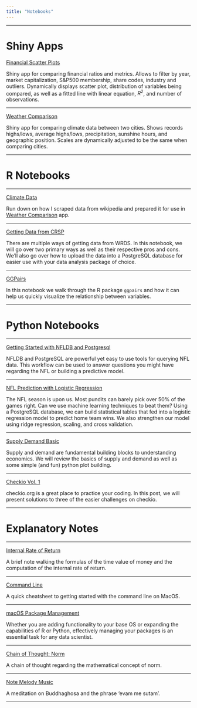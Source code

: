 ```yaml
---
title: "Notebooks"
---
```


---

# Shiny Apps

[Financial Scatter Plots](https://kylethomas.shinyapps.io/finance_app/)

Shiny app for comparing financial ratios and metrics. Allows to filter by year, market capitalization, S&P500 membership, share codes, industry and outliers. Dynamically displays scatter plot, distribution of variables being compared, as well as a fitted line with linear equation, $R^2$, and number of observations.

---

[Weather Comparison](https://kylethomas.shinyapps.io/weather_comp/)

Shiny app for comparing climate data between two cities. Shows records highs/lows, average highs/lows, precipitation, sunshine hours, and geographic position. Scales are dynamically adjusted to be the same when comparing cities.

---

# R Notebooks

---

[Climate Data](weather_tables.html)

Run down on how I scraped data from wikipedia and prepared it for use in [Weather Comparison](https://kylethomas.shinyapps.io/weather_comp/) app. 

---

[Getting Data from CRSP](crsp_gettingdata.html)

There are multiple ways of getting data from WRDS. In this notebook, we will go over two primary ways as well as their respective pros and cons. We'll also go over how to upload the data into a PostgreSQL database for easier use with your data analysis package of choice.

---

[GGPairs](ggpairs.html)

In this notebook we walk through the R package `ggpairs` and how it can help us quickly visualize the relationship between variables.

---

# Python Notebooks

---

[Getting Started with NFLDB and Postgresql](nfldb-postgresql.html)

NFLDB and PostgreSQL are powerful yet easy to use tools for querying NFL data. This workflow can be used to answer questions you might have regarding the NFL or building a predictive model.

---

[NFL Prediction with Logistic Regression](nfl-prediction-1.html)

The NFL season is upon us. Most pundits can barely pick over 50% of the games right. Can we use machine learning techniques to beat them? Using a PostgreSQL database, we can build statistical tables that fed into a logistic regression model to predict home team wins. We also strengthen our model using ridge regression, scaling, and cross validation.

---

[Supply Demand Basic](supply-demand-basics.html)

Supply and demand are fundamental building blocks to understanding economics. We will review the basics of supply and demand as well as some simple (and fun) python plot building.

---

[Checkio Vol. 1](checkio-vol1.html)

checkio.org is a great place to practice your coding. In this post, we will present solutions to three of the easier challenges on checkio.

---

# Explanatory Notes

---

[Internal Rate of Return](irr.html)

A brief note walking the formulas of the time value of money and the computation of the internal rate of return.

---

[Command Line](cli_basics.html)

A quick cheatsheet to getting started with the command line on MacOS.

---

[macOS Package Management](macOS_package_management.html)

Whether you are adding functionality to your base OS or expanding the capabilities of R or Python, effectively managing your packages is an essential task for any data scientist.

---

[Chain of Thought: Norm](cot_norm.html)

A chain of thought regarding the mathematical concept of norm.

---

[Note Melody Music](note-melody-music.html)

A meditation on Buddhaghosa and the phrase 'evam me sutam'.

---
